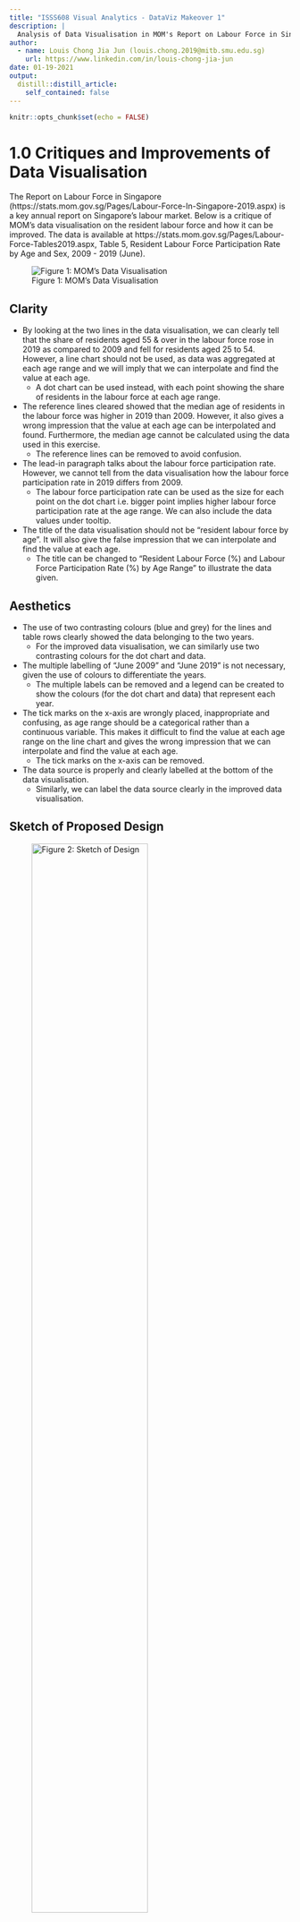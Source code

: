 ```yaml
---
title: "ISSS608 Visual Analytics - DataViz Makeover 1"
description: |
  Analysis of Data Visualisation in MOM's Report on Labour Force in Singapore.
author:
  - name: Louis Chong Jia Jun (louis.chong.2019@mitb.smu.edu.sg)
    url: https://www.linkedin.com/in/louis-chong-jia-jun
date: 01-19-2021
output:
  distill::distill_article:
    self_contained: false
---
```



```r
knitr::opts_chunk$set(echo = FALSE)
```

# 1.0 Critiques and Improvements of Data Visualisation

The Report on Labour Force in Singapore (https://stats.mom.gov.sg/Pages/Labour-Force-In-Singapore-2019.aspx) is a key annual report on Singapore's labour market. Below is a critique of MOM's data visualisation on the resident labour force and how it can be improved. The data is available at https://stats.mom.gov.sg/Pages/Labour-Force-Tables2019.aspx, Table 5, Resident Labour Force Participation Rate by Age and Sex, 2009 - 2019 (June).

![Figure 1: MOM's Data Visualisation](https://raw.githubusercontent.com/louischong1990/blog/master/Makeover1/DataViz1.png)

## Clarity

* By looking at the two lines in the data visualisation, we can clearly tell that the share of residents aged 55 & over in the labour force rose in 2019 as compared to 2009 and fell for residents aged 25 to 54. However, a line chart should not be used, as data was aggregated at each age range and we will imply that we can interpolate and find the value at each age.
  + A dot chart can be used instead, with each point showing the share of residents in the labour force at each age range.

* The reference lines cleared showed that the median age of residents in the labour force was higher in 2019 than 2009. However, it also gives a wrong impression that the value at each age can be interpolated and found. Furthermore, the median age cannot be calculated using the data used in this exercise.
  + The reference lines can be removed to avoid confusion.

* The lead-in paragraph talks about the labour force participation rate. However, we cannot tell from the data visualisation how the labour force participation rate in 2019 differs from 2009.
  + The labour force participation rate can be used as the size for each point on the dot chart i.e. bigger point implies higher labour force participation rate at the age range. We can also include the data values under tooltip.

* The title of the data visualisation should not be "resident labour force by age". It will also give the false impression that we can interpolate and find the value at each age.
  + The title can be changed to "Resident Labour Force (%) and Labour Force Participation Rate (%) by Age Range" to illustrate the data given.

## Aesthetics

* The use of two contrasting colours (blue and grey) for the lines and table rows clearly showed the data belonging to the two years.
  + For the improved data visualisation, we can similarly use two contrasting colours for the dot chart and data.

* The multiple labelling of "June 2009" and "June 2019" is not necessary, given the use of colours to differentiate the years.
  + The multiple labels can be removed and a legend can be created to show the colours (for the dot chart and data) that represent each year.

* The tick marks on the x-axis are wrongly placed, inappropriate and confusing, as age range should be a categorical rather than a continuous variable. This makes it difficult to find the value at each age range on the line chart and gives the wrong impression that we can interpolate and find the value at each age.
  + The tick marks on the x-axis can be removed.

* The data source is properly and clearly labelled at the bottom of the data visualisation.
  + Similarly, we can label the data source clearly in the improved data visualisation.

## Sketch of Proposed Design

![Figure 2: Sketch of Design](https://raw.githubusercontent.com/louischong1990/blog/master/Makeover1/Sketch1.jpg){width=70%}

* The dot chart can show the share of residents in the labour force at each age range without confusing readers that the values can be interpolated at each age.
* The labour force participation rate can be easily compared by looking at the size of the dots for the two years.
* For each dot (or data point), the exact values of the share of resident labour force and labour force participation rate can be found under tooltip.


# 2.0 Step-by-Step Description of Data Visualisation Preparation

## Data Preparation

* The relevant data values i.e. Share of Resident Labour Force (RLF) and Labour Force Participation Rate (LFPR) at all age ranges in 2009 and 2019 are collated in Excel and imported onto Tableau.
  
![Figure 3: Collated Data Values on Excel](https://raw.githubusercontent.com/louischong1990/blog/master/Makeover1/Picture1.png){width=30%}

![Figure 4: Imported Data Values](https://raw.githubusercontent.com/louischong1990/blog/master/Makeover1/Picture2.png){width=40%}

* Each column is renamed to appropriately represent the data values i.e. Age Range, RLF 2009, RLF 2019, LFPR 2009, LFPR 2019.
  
![Figure 5: Imported Data Values with Renamed Columns](https://raw.githubusercontent.com/louischong1990/blog/master/Makeover1/Picture3.png){width=50%}

## Dot Chart

* "Age Range" is placed under Columns and "RLF 2009" and "RLF 2019" are placed under Rows.
  
![Figure 6: Dot Chart Part 1](https://raw.githubusercontent.com/louischong1990/blog/master/Makeover1/Picture4.png){width=60%}

* The bar charts are converted into dot chart by clicking on dual axis. The axes are also synchronised.
  
![Figure 7: Dot Chart Part 2](https://raw.githubusercontent.com/louischong1990/blog/master/Makeover1/Picture5.png){width=50%}

* As the x-axis (Age Range) is vertically oriented, it's not easily readable. Thus, the axis is rotated and the chart is set to fit the width.
  
![Figure 8: Dot Chart Part 3](https://raw.githubusercontent.com/louischong1990/blog/master/Makeover1/Picture6.png){width=70%}

* To allow comparison of the labour force participation rate, "LFPR 2009" and "LFPR 2019" are placed under Size. The size of the dots will reflect the labour force participation rate i.e. larger dot will indicate higher labour force participation rate.
  
![Figure 9: Dot Chart Part 4](https://raw.githubusercontent.com/louischong1990/blog/master/Makeover1/Picture7.png){width=80%}

* As there are overlaps of the dots, the opacity is set at 50% to allow easier comparison between the data values in 2009 and 2019.
  
![Figure 10: Dot Chart Part 5](https://raw.githubusercontent.com/louischong1990/blog/master/Makeover1/Picture8.png){width=80%}

* To further facilitate comparison of labour force participation rate between 2009 and 2019, the size of the dots is increased.
  
![Figure 11: Dot Chart Part 6](https://raw.githubusercontent.com/louischong1990/blog/master/Makeover1/Picture9.png){width=90%}

* Age Range, RLF, LFPR and the relevant period are added to Tooltip to let readers find the exact data values at each dot if required.
  
![Figure 12: Dot Chart Part 7](https://raw.githubusercontent.com/louischong1990/blog/master/Makeover1/Picture10.png){width=90%}

* A legend is created to show the colours that represent each year and therefore, multiple labelling is not required. The headers are also hidden to simplify the chart for readers.
  
![Figure 13: Dot Chart (Final)](https://raw.githubusercontent.com/louischong1990/blog/master/Makeover1/Picture11.png){width=80%}

## Data on Share of Resident Labour Force

* "Age Range" is placed under Columns and "RLF 2009" and "RLF 2019" are placed under Rows. "Show Me" is clicked to generate the data table for share of resident labour force. "Measure Names" is placed under Color to change the font color to match the year.
  
![Figure 14: RLF Data](https://raw.githubusercontent.com/louischong1990/blog/master/Makeover1/Picture12.png){width=90%}

## Dashboard

* A dashboard is created. The title, lead-in paragraph and source are added as text. The dot chart and RLF data are added.


# 3.0 Proposed Data Visualisation Using Tableau

![Figure 15: Tableau Design](https://raw.githubusercontent.com/louischong1990/blog/master/Makeover1/Tableau1.png)

## Major Observations

* The share of resident labour force aged 55 & over rose from 15.6% in 2009 to 24.7% in 2019, with notable rise from 4.60% in 2009 to 7.30% in 2019 for residents aged 60 to 64 and from 1.80% in 2009 to 4.50% in 2019 for residents aged 65 to 69.
* This was partly due to the higher labour force participation rate for residents aged 55 & over, most notably 63.90% in 2019 vs 50.60% in 2009 for residents aged 60 to 64, and 46.10% in 2019 vs 29.90% in 2009 for residents aged 65 to 69.
* The labour force participation rate was generally higher in 2019 than 2009 for all age ranges except 20 to 24, which was 61.00% in 2019 vs 63.50% in 2009. Despite this, the overall share of resident labour force aged 25 to 54 declined from 75.3% to 67.5%.